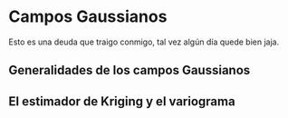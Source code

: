 # Campos Gaussianos

Esto es una deuda que traigo conmigo, tal vez algún día quede bien jaja.

## Generalidades de los campos Gaussianos

## El estimador de Kriging y el variograma